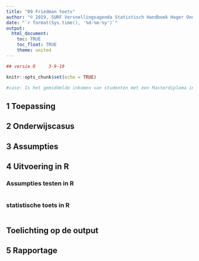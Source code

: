 ```yaml
---
title: "09 Friedman toets"
author: "© 2019, SURF Versnellingsagenda Statistisch Handboek Hoger Onderwijs"
date: "`r format(Sys.time(), '%d-%m-%y')`"
output: 
  html_document:
    toc: TRUE
    toc_float: TRUE
    theme: united
---
```


``` r
## versie 0     3-9-19
```

```r
knitr::opts_chunk$set(echo = TRUE)
```


```r
#case: Is het gemiddelde inkomen van studenten met een Masterdiploma in opleiding X gestegen tussen 1, 5 jaar en 9 jaar na het afstuderen?


```

## 1 Toepassing

## 2 Onderwijscasus

## 3 Assumpties

## 4 Uitvoering in R

### Assumpties testen in R

```r

```

### statistische toets in R

```r

```

## Toelichting op de output

## 5 Rapportage


